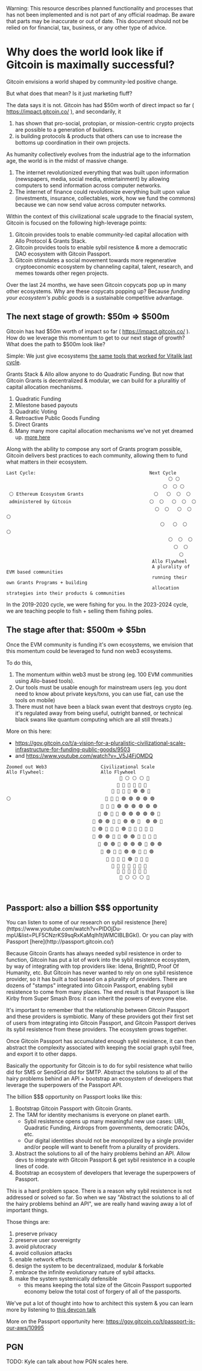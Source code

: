 
<Callout type="warning">
  Warning: This resource describes planned functionality and processes that has
  not been implemented and is not part of any official roadmap. Be aware that parts may be inaccurate or out of
  date.  This document should not be relied on for financial, tax, business, or any other type of advice.
</Callout>


# Why does the world look like if Gitcoin is maximally successful?

Gitcoin envisions a world shaped by community-led positive change.

But what does that mean?  Is it just marketing fluff?

The data says it is not. Gitcoin has had $50m worth of direct impact so far ( https://impact.gitcoin.co/ ), and secondarily, it 
1. has shown that pro-social, protopian, or mission-centric crypto projects are possible to a generation of builders.  
2. is building protocols & products that others can use to increase the bottoms up coordination in their own projects.

As humanity collectively evolves from the industrial age to the information age, the world is in the midst of massive change.  
1. The internet revolutionized everything that was built upon information (newspapers, media, social media, entertainment) by allowing computers to send information across computer networks.
2. The internet of finance could revolutionize everything built upon value (investments, insurance, collectables, work, how we fund the commons) because we can now send value across computer networks.

Within the context of this civilizational scale upgrade to the finacial system, Gitcoin is focused on the following high-leverage points:
1. Gitcoin provides tools to enable community-led capital allocation with Allo Protocol & Grants Stack.
2. Gitcoin provides tools to enable sybil resistence & more a democratic DAO ecosystem with Gitcoin Passport.
3. Gitcoin stimulates a social movement towards more regenerative cryptoeconomic ecosystem by channeling capital, talent, research, and memes towards other regen projects.

Over the last 24 months, we have seen Gitcoin copycats pop up in many other ecosystems.   Why are these copycats popping up?  Because *funding your ecosystem's public goods* is a sustainable competitive advantage.

## The next stage of growth: $50m => $500m

Gitcoin has had $50m worth of impact so far ( https://impact.gitcoin.co/ ).  How do we leverage this momentum to get to our next stage of growth?  What does the path to $500m look like?

Simple: We just give ecosystems [the same tools that worked for Vitalik last cycle](https://vitalik.ca/categories/gitcoin.html).

Grants Stack & Allo allow anyone to do Quadratic Funding.  But now that Gitcoin Grants is decentralized & modular, we can build for a pluralitiy of capital allocation mechanisms.

1. Quadratic Funding
2. Milestone based payouts
3. Quadratic Voting 
4. Retroactive Public Goods Funding
5. Direct Grants
6. Many many more capital allocation mechanisms we've not yet dreamed up. [more here](https://gov.gitcoin.co/t/systematic-exploration-of-the-coordination-mechanism-design-space/12616)

Along with the ability to compose any sort of Grants program possible, Gitcoin delivers best practices to each community, allowing them to fund what matters in their ecosystem.


```
Last Cycle:                                          Next Cycle
                                                            ⚪️ ⚪️
                                                          ⚪️  ⚪️ ⚪️
 ⚪️ Ethereum Ecosystem Grants                          ⚪️   ⚪️  ⚪️  ⚪️
 administered by Gitcoin                             ⚪️  ⚪️   ⚪️  ⚪️  ⚪️
                                                       ⚪️  ⚪️   ⚪️  ⚪️  ⚪️
                                                         ⚪️   ⚪️  ⚪️  ⚪️
                                                            ⚪️  ⚪️  ⚪️ 
                                                              ⚪️  ⚪️ 
                                                                ⚪️  
                                                      Allo Flywheel
                                                      A plurality of EVM based communities
                                                      running their own Grants Programs + building
                                                      allocation strategies into their products & communities

```

In the 2019-2020 cycle, we were fishing for you.  In the 2023-2024 cycle, we are teaching people to fish + selling them fishing poles.

## The stage after that: $500m => $5bn


Once the EVM community is funding it's own ecosystems, we envision that this momentum could be leveraged to fund non web3 ecosystems.

To do this, 
1. The momentum within web3 must be strong (eg. 100 EVM communities using Allo-based tools).
2. Our tools must be usable enough for mainstream users (eg. you dont need to know about private keys/txns, you can use fiat, can use the tools on mobile)
3. There must not have been a black swan event that destroys crypto (eg. it's regulated away from being useful, outright banned, or technical black swans like quantum computing which are all still threats.)

More on this here:
- https://gov.gitcoin.co/t/a-vision-for-a-pluralistic-civilizational-scale-infrastructure-for-funding-public-goods/9503
- and https://www.youtube.com/watch?v=_V5J4FjOMDQ

```
Zoomed out Web3                    Civilizational Scale
Allo Flywheel:                     Allo Flywheel
                                          🔵 ⚪️ ⚪️ ⚪️ 🔵
                                         🔵 🔵 🔵 🔵 🔵 🔵
                                       🔵 🔵 🔵 🔵 🟢 🟢 🔵
⚪️                                   🔵 🔵 🔵 🟢 🟢 🟢 🟢 🟢
                                   🔵 🔵 🔵 🟢 🟢 🟢 🟢 🟢 🟢
                                  🔵 🟢 🔵 🔵 🟢 🟢 🟢 🟢 🟢 🔵
                                🔵 🟢 🟢 🔵 🔵 🟢 🟢 🔵  🟢 🟢 🔵
                                🔵 🟢 🔵 🔵 🔵 🟢 🔵 🔵 🔵 🔵 🔵
                                🔵 🟢 🟢 🔵 🔵 🟢 🟢 🔵 🔵 🔵 🔵
                                  🔵 🟢 🟢 🔵 🟢 🟢 🟢 🔵 🟢 🟢
                                   🔵 🟢 🔵 🔵 🟢 🟢 🔵 🔵 🟢
                                     🔵 🔵 🔵 🔵 🟢 🔵 🔵 🔵
                                       🔵 🔵 🔵 🔵 🔵 🔵 🔵
                                         🔵 🔵 🔵 🔵 🔵 🔵
                                          🔵 ⚪️ ⚪️ ⚪️ 🔵



```

## Passport: also a billion $$$ opportunity

<Callout type="info">
You can listen to some of our research on sybil resistence [here](https://www.youtube.com/watch?v=PlDOjDu-mpU&list=PLF5CNzrKS9sqRxKaMqlh1tjWMCIBLBGkI).  Or you can play with Passport [here](http://passport.gitcoin.co/)
</Callout>

Because Gitcoin Grants has always needed sybil resistence in order to function, Gitcoin has put a lot of work into the sybil resistence ecosystem, by way of integrating with top providers like: Idena, BrightID, Proof Of Humanity, etc.  But Gitcoin has never wanted to rely on one sybil resistence provider, so it has built a tool based on a plurality of providers.  There are dozens of "stamps" integrated into Gitcoin Passport, enabling sybil resistence to come from many places.  The end result is that Passport is like Kirby from Super Smash Bros: it can inherit the powers of everyone else.

It's important to remember that the relationship between Gitcoin Passport and these providers is symbiotic.  Many of these providers got their first set of users from integrating into Gitcoin Passport, and Gitcoin Passport derives its sybil resistence from these providers.  The ecosystem grows together.

Once Gitcoin Passport has accumulated enough sybil resistence, it can then abstract the complexity associated with keeping the social graph sybil free, and export it to other dapps.

Basically the opportunity for Gitcoin is to do for sybil resistence what twilio did for SMS or SendGrid did for SMTP.  Abstract the solutions to all of the hairy problems behind an API + bootstrap an ecosystem of developers that leverage the superpowers of the Passport API.

The billion $$$ opportunity on Passport looks like this:

1. Bootstrap Gitcoin Passport with Gitcoin Grants.
2. The TAM for identity mechanisms is everyone on planet earth.
    - Sybil resistence opens up many meaningful new use cases: UBI, Quadratic Funding, Airdrops from governments, democratic DAOs, etc.
    - Our digital identities should not be monopolized by a single provider and/or people will want to benefit from a plurality of providers.
3. Abstract the solutions to all of the hairy problems behind an API.  Allow devs to integrate with Gitcoin Passport & get sybil resistence in a couple lines of code.
4. Bootstrap an ecosystem of developers that leverage the superpowers of Passport.

This is a hard problem space.  There is a reason why sybil resistence is not addressed or solved so far.  So when we say "Abstract the solutions to all of the hairy problems behind an API", we are really hand waving away a lot of important things.

Those things are:
1. preserve privacy
2. preserve user sovereignty
3. avoid plutocracy
4. avoid collusion attacks
5. enable network effects
6. design the system to be decentralizaed, modular & forkable
7. embrace the infinite evolutionary nature of sybil attacks.
8. make the system systemically defensible
    - this means keeping the total size of the Gitcoin Passport supported economy below the total cost of forgery of all of the passports.

We've put a lot of thought into how to architect this system & you can learn more by listening to [this devcon talk](https://www.youtube.com/watch?v=TRoO5fD7TI4)

More on the Passport opportunity here: https://gov.gitcoin.co/t/passport-is-our-aws/10995

## PGN
 
 TODO: Kyle can talk about how PGN scales here.




